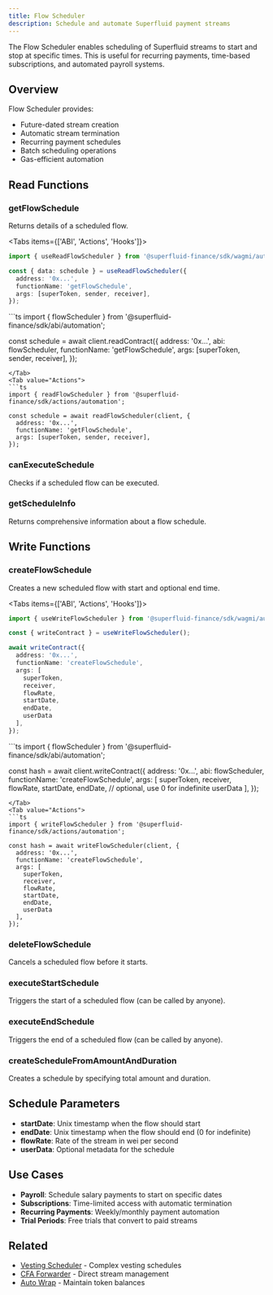 ```yaml
---
title: Flow Scheduler
description: Schedule and automate Superfluid payment streams
---
```



The Flow Scheduler enables scheduling of Superfluid streams to start and stop at specific times. This is useful for recurring payments, time-based subscriptions, and automated payroll systems.

## Overview

Flow Scheduler provides:
- Future-dated stream creation
- Automatic stream termination
- Recurring payment schedules
- Batch scheduling operations
- Gas-efficient automation

## Read Functions

### getFlowSchedule

Returns details of a scheduled flow.

<Tabs items={['ABI', 'Actions', 'Hooks']}>
<Tab value="Hooks">
```ts
import { useReadFlowScheduler } from '@superfluid-finance/sdk/wagmi/automation';

const { data: schedule } = useReadFlowScheduler({
  address: '0x...',
  functionName: 'getFlowSchedule',
  args: [superToken, sender, receiver],
});
```
</Tab>
<Tab value="ABI">
```ts
import { flowScheduler } from '@superfluid-finance/sdk/abi/automation';

const schedule = await client.readContract({
  address: '0x...',
  abi: flowScheduler,
  functionName: 'getFlowSchedule',
  args: [superToken, sender, receiver],
});
```
</Tab>
<Tab value="Actions">
```ts
import { readFlowScheduler } from '@superfluid-finance/sdk/actions/automation';

const schedule = await readFlowScheduler(client, {
  address: '0x...',
  functionName: 'getFlowSchedule',
  args: [superToken, sender, receiver],
});
```
</Tab>
</Tabs>

### canExecuteSchedule

Checks if a scheduled flow can be executed.

### getScheduleInfo

Returns comprehensive information about a flow schedule.

## Write Functions

### createFlowSchedule

Creates a new scheduled flow with start and optional end time.

<Tabs items={['ABI', 'Actions', 'Hooks']}>
<Tab value="Hooks">
```ts
import { useWriteFlowScheduler } from '@superfluid-finance/sdk/wagmi/automation';

const { writeContract } = useWriteFlowScheduler();

await writeContract({
  address: '0x...',
  functionName: 'createFlowSchedule',
  args: [
    superToken,
    receiver,
    flowRate,
    startDate,
    endDate,
    userData
  ],
});
```
</Tab>
<Tab value="ABI">
```ts
import { flowScheduler } from '@superfluid-finance/sdk/abi/automation';

const hash = await client.writeContract({
  address: '0x...',
  abi: flowScheduler,
  functionName: 'createFlowSchedule',
  args: [
    superToken,
    receiver,
    flowRate,
    startDate,
    endDate, // optional, use 0 for indefinite
    userData
  ],
});
```
</Tab>
<Tab value="Actions">
```ts
import { writeFlowScheduler } from '@superfluid-finance/sdk/actions/automation';

const hash = await writeFlowScheduler(client, {
  address: '0x...',
  functionName: 'createFlowSchedule',
  args: [
    superToken,
    receiver,
    flowRate,
    startDate,
    endDate,
    userData
  ],
});
```
</Tab>
</Tabs>

### deleteFlowSchedule

Cancels a scheduled flow before it starts.

### executeStartSchedule

Triggers the start of a scheduled flow (can be called by anyone).

### executeEndSchedule

Triggers the end of a scheduled flow (can be called by anyone).

### createScheduleFromAmountAndDuration

Creates a schedule by specifying total amount and duration.

## Schedule Parameters

- **startDate**: Unix timestamp when the flow should start
- **endDate**: Unix timestamp when the flow should end (0 for indefinite)
- **flowRate**: Rate of the stream in wei per second
- **userData**: Optional metadata for the schedule

## Use Cases

- **Payroll**: Schedule salary payments to start on specific dates
- **Subscriptions**: Time-limited access with automatic termination
- **Recurring Payments**: Weekly/monthly payment automation
- **Trial Periods**: Free trials that convert to paid streams

## Related

- [Vesting Scheduler](/docs/api/automation/vesting-scheduler) - Complex vesting schedules
- [CFA Forwarder](/docs/api/essential/cfa-forwarder) - Direct stream management
- [Auto Wrap](/docs/api/automation/auto-wrap) - Maintain token balances